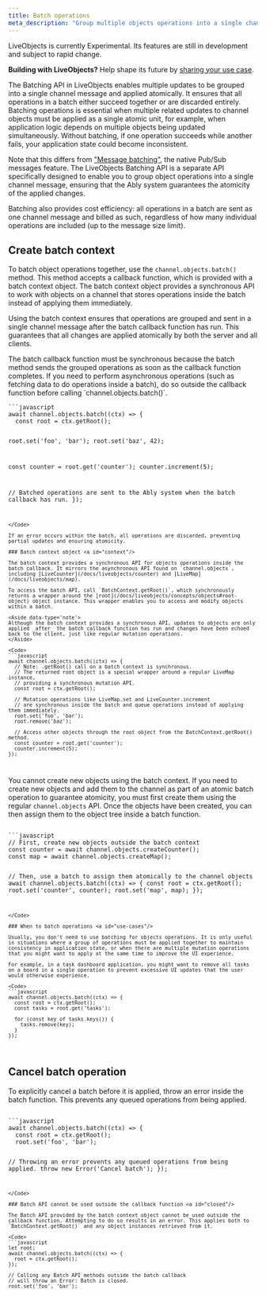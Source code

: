 ```yaml
---
title: Batch operations
meta_description: "Group multiple objects operations into a single channel message to apply grouped operations atomically and improve performance."
---
```


<Aside data-type='experimental'>
LiveObjects is currently Experimental. Its features are still in development and subject to rapid change.

**Building with LiveObjects?** Help shape its future by [sharing your use case](https://44qpp.share.hsforms.com/2fZobHQA1ToyRfB9xqZYQmQ).
</Aside>

The Batching API in LiveObjects enables multiple updates to be grouped into a single channel message and applied atomically. It ensures that all operations in a batch either succeed together or are discarded entirely. Batching operations is essential when multiple related updates to channel objects must be applied as a single atomic unit, for example, when application logic depends on multiple objects being updated simultaneously. Without batching, if one operation succeeds while another fails, your application state could become inconsistent.

Note that this differs from ["Message batching"](/docs/messages/batch), the native Pub/Sub messages feature. The LiveObjects Batching API is a separate API specifically designed to enable you to group object operations into a single channel message, ensuring that the Ably system guarantees the atomicity of the applied changes.

Batching also provides cost efficiency: all operations in a batch are sent as one channel message and billed as such, regardless of how many individual operations are included (up to the message size limit).

## Create batch context <a id="create"/>

To batch object operations together, use the `channel.objects.batch()` method. This method accepts a callback function, which is provided with a batch context object. The batch context object provides a synchronous API to work with objects on a channel that stores operations inside the batch instead of applying them immediately.

Using the batch context ensures that operations are grouped and sent in a single channel message after the batch callback function has run. This guarantees that all changes are applied atomically by both the server and all clients.

<Aside data-type='important'>
The batch callback function must be synchronous because the batch method sends the grouped operations as soon as the callback function completes. If you need to perform asynchronous operations (such as fetching data to do operations inside a batch), do so outside the callback function before calling `channel.objects.batch()`.
</Aside>

<Code>
```javascript
await channel.objects.batch((ctx) => {
  const root = ctx.getRoot();

  root.set('foo', 'bar');
  root.set('baz', 42);

  const counter = root.get('counter');
  counter.increment(5);

  // Batched operations are sent to the Ably system when the batch callback has run.
});
```
</Code>

If an error occurs within the batch, all operations are discarded, preventing partial updates and ensuring atomicity.

### Batch context object <a id="context"/>

The batch context provides a synchronous API for objects operations inside the batch callback. It mirrors the asynchronous API found on `channel.objects`, including [LiveCounter](/docs/liveobjects/counter) and [LiveMap](/docs/liveobjects/map).

To access the batch API, call `BatchContext.getRoot()`, which synchronously returns a wrapper around the [root](/docs/liveobjects/concepts/objects#root-object) object instance. This wrapper enables you to access and modify objects within a batch.

<Aside data-type='note'>
Although the batch context provides a synchronous API, updates to objects are only applied _after_ the batch callback function has run and changes have been echoed back to the client, just like regular mutation operations.
</Aside>

<Code>
```javascript
await channel.objects.batch((ctx) => {
  // Note: .getRoot() call on a batch context is synchronous.
  // The returned root object is a special wrapper around a regular LiveMap instance,
  // providing a synchronous mutation API.
  const root = ctx.getRoot();

  // Mutation operations like LiveMap.set and LiveCounter.increment
  // are synchronous inside the batch and queue operations instead of applying them immediately.
  root.set('foo', 'bar');
  root.remove('baz');

  // Access other objects through the root object from the BatchContext.getRoot() method.
  const counter = root.get('counter');
  counter.increment(5);
});
```
</Code>

You cannot create new objects using the batch context. If you need to create new objects and add them to the channel as part of an atomic batch operation to guarantee atomicity, you must first create them using the regular `channel.objects` API. Once the objects have been created, you can then assign them to the object tree inside a batch function.

<Code>
```javascript
// First, create new objects outside the batch context
const counter = await channel.objects.createCounter();
const map = await channel.objects.createMap();

// Then, use a batch to assign them atomically to the channel objects
await channel.objects.batch((ctx) => {
  const root = ctx.getRoot();
  root.set('counter', counter);
  root.set('map', map);
});
```
</Code>

### When to batch operations <a id="use-cases"/>

Usually, you don't need to use batching for objects operations. It is only useful in situations where a group of operations must be applied together to maintain consistency in application state, or when there are multiple mutation operations that you might want to apply at the same time to improve the UI experience.

For example, in a task dashboard application, you might want to remove all tasks on a board in a single operation to prevent excessive UI updates that the user would otherwise experience.

<Code>
```javascript
await channel.objects.batch((ctx) => {
  const root = ctx.getRoot();
  const tasks = root.get('tasks');

  for (const key of tasks.keys()) {
    tasks.remove(key);
  }
});
```
</Code>

## Cancel batch operation <a id="cancel"/>

To explicitly cancel a batch before it is applied, throw an error inside the batch function. This prevents any queued operations from being applied.

<Code>
```javascript
await channel.objects.batch((ctx) => {
  const root = ctx.getRoot();
  root.set('foo', 'bar');

  // Throwing an error prevents any queued operations from being applied.
  throw new Error('Cancel batch');
});
```
</Code>

### Batch API cannot be used outside the callback function <a id="closed"/>

The Batch API provided by the batch context object cannot be used outside the callback function. Attempting to do so results in an error. This applies both to `BatchContext.getRoot()` and any object instances retrieved from it.

<Code>
```javascript
let root;
await channel.objects.batch((ctx) => {
  root = ctx.getRoot();
});

// Calling any Batch API methods outside the batch callback
// will throw an Error: Batch is closed.
root.set('foo', 'bar');
```
</Code>
